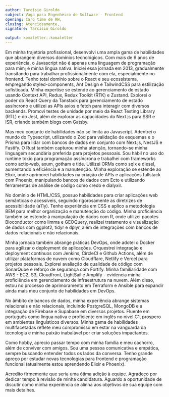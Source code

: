 ```yaml
---
author: Tarcísio Giroldo
subject: Vaga para Engenheiro de Software - Frontend
opening: Caro time de RH,
closing: Atenciosamente,
signature: Tarcísio Giroldo

output: komaletter::komaletter
---
```


Em minha trajetória profissional, desenvolvi uma ampla gama de habilidades que abrangem diversos domínios tecnológicos. Com mais de 6 anos de experiência, o Javascript não é apenas uma linguagem de programação para mim; é minha língua nativa. Iniciei essa jornada em 2013, gradualmente transitando para trabalhar profissionalmente com ela, especialmente no frontend. Tenho total domínio sobre o React e seu ecossistema, empregando styled-components, Ant Design e TailwindCSS para estilização sofisticada. Minha expertise se estende ao gerenciamento de estado usando Context API, Redux, Redux Toolkit (RTK) e Zustand. Explorei o poder do React Query da Tanstack para gerenciamento de estado assíncrono e utilizei as APIs axios e fetch para interagir com diversos backends. Promovi testes de unidade por meio da React Testing Library (RTL) e do Jest, além de explorar as capacidades do Next.js para SSR e ISR, criando também blogs com Gatsby.

Mas meu conjunto de habilidades não se limita ao Javascript. Adentrei o mundo do Typescript, utilizando o Zod para validação de esquemas e o Prisma para lidar com bancos de dados em conjunto com Next.js, NestJS e Fastify. O Rust também capturou minha atenção, tornando-se minha linguagem secundária preferida para projetos pessoais. Sou hábil no uso do runtime tokio para programação assíncrona e trabalhei com frameworks como actix-web, axum, gotham e tide. Utilizei ORMs como sqlx e diesel, aumentando a eficiência e a manutenção. Minha exploração se estende ao Elixir, onde aprimorei habilidades na criação de APIs e aplicações fullstack com Phoenix, manipulando bancos de dados com Ecto e utilizando ferramentas de análise de código como credo e dialyxir.

No domínio de HTML/CSS, possuo habilidades para criar aplicações web semânticas e acessíveis, seguindo rigorosamente as diretrizes de acessibilidade (a11y). Tenho experiência em CSS e aplico a metodologia BEM para melhor organização e manutenção do código. Minha proficiência também se estende à manipulação de dados com R, onde utilizei pacotes Bioconductor como limma e GEOQuery, realizei tratamento e visualização de dados com ggplot2, tidyr e dplyr, além de integrações com bancos de dados relacionais e não relacionais.

Minha jornada também abrange práticas DevOps, onde adotei o Docker para agilizar o deployment de aplicações. Orquestrei integração e deployment contínuos com Jenkins, CircleCI e Github Actions, além de utilizar plataformas de nuvem como Cloudflare, Netlify e Vercel para projetos pessoais. Explorei avaliação de qualidade de código com SonarQube e reforço de segurança com Fortify. Minha familiaridade com AWS - EC2, S3, Cloudfront, LightSail e Amplify - evidencia minha proficiência em gerenciamento de infraestrutura na nuvem. Além disso, estou no processo de aprimoramento em Terraform e Ansible para expandir ainda mais meu conjunto de habilidades em DevOps.

No âmbito de bancos de dados, minha experiência abrange sistemas relacionais e não relacionais, incluindo PostgreSQL, MongoDB e a integração de Firebase e Supabase em diversos projetos. Fluente em português como língua nativa e proficiente em inglês no nível C1, prospero em ambientes linguísticos diversos. Minha gama de habilidades multifacetadas reflete meu compromisso em estar na vanguarda da tecnologia e minha paixão inabalável por criar soluções impactantes.

Como hobby, aprecio passar tempo com minha família e meu cachorro, além de conviver com amigos. Sou uma pessoa comunicativa e empática, sempre buscando entender todos os lados da conversa. Tenho grande apreço por estudar novas tecnologias para frontend e programação funcional (atualmente estou aprendendo Elixir e Phoenix).

Acredito firmemente que seria uma ótima adição à equipe. Agradeço por dedicar tempo à revisão de minha candidatura. Aguardo a oportunidade de discutir como minha experiência se alinha aos objetivos de sua equipe com mais detalhes.